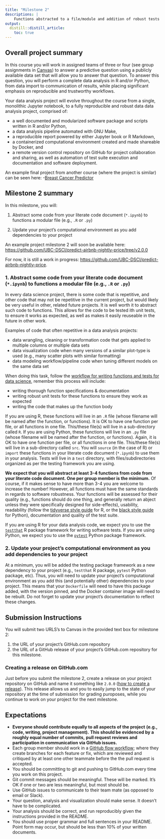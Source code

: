 ```yaml
---
title: "Milestone 2"
descriptions: |
    Functions abstracted to a file/module and addition of robust tests (`reduced.ipynb`, `.R` & `test_*.R`, function documentation)
output:
  distill::distill_article:
    toc: true
---
```


## Overall project summary

In this course you will work in assigned teams of three or four (see group assignments in [Canvas](https://canvas.ubc.ca)) to answer a predictive question using a publicly available data set that will allow you to answer that question. To answer this question, you will perform a complete data analysis in R and/or Python, from data import to communication of results, while placing significant emphasis on reproducible and trustworthy workflows.

Your data analysis project will evolve throughout the course from a single, monolithic Jupyter notebook, to a fully reproducible and robust data data analysis project, comprised of:

- a well documented and modularized software package and scripts written in R and/or Python,
- a data analysis pipeline automated with GNU Make,
- a reproducible report powered by either Jupyter book or R Markdown,
- a containerized computational environment created and made shareable by Docker, and
- a remote version control repository on GitHub for project collaboration and sharing, as well as automation of test suite execution and documentation and software deployment.

An example final project from another course (where the project is similar) can be seen here: 
-[Breast Cancer Predictor](https://github.com/ttimbers/breast_cancer_predictor)

## Milestone 2 summary

In this milestone, you will:

1. Abstract some code from your literate code document (`*.ipynb`) to functions a modular file (e.g., `.R` or `.py`)
  
2. Update your project's computational environment as you add dependencies to your project

An example project milestone 2 will soon be available here: [https://github.com/UBC-DSCI/predict-airbnb-nightly-price/tree/v2.0.0](https://github.com/UBC-DSCI/predict-airbnb-nightly-price/tree/v2.0.0)

For now, it is still a work in progress: [https://github.com/UBC-DSCI/predict-airbnb-nightly-price](https://github.com/UBC-DSCI/predict-airbnb-nightly-price).

### 1. Abstract some code from your literate code document (`*.ipynb`) to functions a modular file (e.g., `.R` or `.py`)

In every data science project, there is some code that is repetitive, 
and other code that may not be repetitive in the current project, but would likely be very useful in other, related future projects.
It is well worth it to abstract such code to functions. 
This allows for the code to be tested ith unit tests, to ensure it works as expected, 
as well as makes it easily reuseable in the future in other work.

Examples of code that often repetitive in a data analysis projects:

- data wrangling, cleaning or transformation code that gets applied to multiple columns or multiple data sets
- data visualization code when many versions of a similar plot-type is used (e.g., many scatter plots with similar formatting)
- data modeling workflow/pipeline code when tuning different models on the same data set

When doing this task, 
follow the [workflow for writing functions and tests for data science](https://ubc-dsci.github.io/reproducible-and-trustworthy-workflows-for-data-science/materials/lectures/06-intro-to-testing-code.html#workflow-for-writing-functions-and-tests-for-data-science), 
remember this process will include:

  - writing thorough function specifications & documentation
  - writing robust unit tests for these functions to ensure they work as expected
  - writing the code that makes up the function body

If you are using R, these functions will live in an `.R` file (whose filename will be named after the function, or functions).
It is OK to have one function per file, or all functions in one file.
This/these file(s) will live in a sub-directory called `R`.
If you are using Python, these functions will live in an `.py` file (whose filename will be named after the function, or functions).
Again, it is OK to have one function per file, or all functions in one file.
This/these file(s) will live in a sub-directory called `src`.
You will `source` (in the case of R) or `import` these functions in your literate code document (`*.ipynb`) to use them in your analysis.
Tests will live in a `test` directory, with files/subdirectories organized as per the testing framework you are using.

**We expect that you will abstract at least 3-4 functions from code from your literate code document. 
One per group member is the minimum.** 
Of course, if it makes sense to have more than 3-4 you are welcome to increase the number! 
However, all functions must have the same standards in regards to software robustness.
Your functions will be assessed for their quality 
(e.g., functions should do one thing, and generally return an abject unless they were specifically designed for side-effects),
usability, 
readability (follow the [tidyverse style guide](https://style.tidyverse.org/) for R, 
or the [black style guide](https://black.readthedocs.io/en/stable/the_black_code_style/index.html) for Python), 
documentation and quality of the test suite.

If you are using R for your data analysis code, 
we expect you to use the [`testthat`](https://testthat.r-lib.org/) R package framework for writing software tests.
If you are using Python, we expect you to use the [`pytest`](https://docs.pytest.org/en/7.0.x/) Python package framework.

### 2. Update your project's computational environment as you add dependencies to your project

At a minimum, you will be added the testing package framework as a new dependency to your project 
(e.g., `testthat` R package, `pytest` Python package, etc).
Thus, you will need to update your project's computational environment as you add this (and potentially other) dependencies to your project.
This means that your `Dockerfile` will need to have this package added, with the version pinned, 
and the Docker container image will need to be rebuilt.
Do not forget to update your project's documentation to reflect these changes.

## Submission Instructions

You will submit two URLS's to Canvas in the provided text box for milestone 2:

1. the URL of your project's GitHub.com repository
2. the URL of a GitHub release of your project's GitHub.com repository for this milestone.

### Creating a release on GitHub.com 
Just before you submit the milestone 2, create a release on your project repository on GitHub and name it something like `2.0.0` ([how to create a release](https://docs.github.com/en/repositories/releasing-projects-on-github/managing-releases-in-a-repository#creating-a-release)). This release allows us and you to easily jump to the state of your repository at the time of submission for grading puroposes, while you continue to work on your project for the next milestone.

## Expectations

- **Everyone should contribute equally to all aspects of the project**
**(e.g., code, writing, project management).**
**This should be evidenced by a roughly equal number of commits,**
**pull request reviews and participation in communication via GitHub issues.**
- Each group member should work in a 
[GitHub flow workflow](https://docs.github.com/en/get-started/quickstart/github-flow); 
where they create branches for each feature or fix, 
which are reviewed and critiqued by at least one other teammate 
before the the pull request is accepted.
- You should be committing to git and pushing to GitHub.com every time you work on this project.
- Git commit messages should be meaningful. These will be marked. 
It's OK if one or two are less meaningful, but most should be.
- Use GitHub issues to communicate to their team mate (as opposed to email or Slack).
- Your question, analysis and visualization should make sense. It doesn't have to be complicated.
- Your analysis should be correct, and run reproducibly given the instructions provided in the README.
- You should use proper grammar and full sentences in your README. 
Point form may occur, but should be less than 10% of your written documents.
